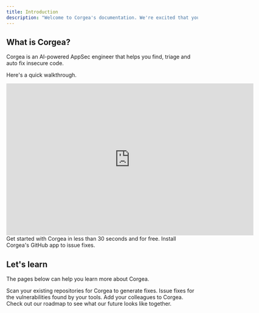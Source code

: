 ```yaml
---
title: Introduction
description: "Welcome to Corgea's documentation. We're excited that you're here, and we'd love to help you get started. "
---
```


## What is Corgea?

Corgea is an AI-powered AppSec engineer that helps you find, triage and auto fix insecure code. 

Here's a quick walkthrough. 

<Card>
  <iframe
    width="650"
    height="400"
    src="https://www.loom.com/embed/b5c9a21c9495465eb584a4baf4338167?sid=74f855ea-242f-46e5-8c33-7e5531a72a9e"
    title="YouTube video player"
    frameborder="0"
    allow="accelerometer; autoplay; clipboard-write; encrypted-media; gyroscope; picture-in-picture"
    allowFullScreen
  ></iframe>

</Card>



<CardGroup cols={2}>
  <Card
    title="Get Started"
    icon="Flag"
    href="https://docs.corgea.app/quickstart"
  >
    Get started with Corgea in less than 30 seconds and for free. 
  </Card>
  <Card
    title="Install Corgea"
    icon="github"
    href="/github"
  >
    Install Corgea's GitHub app to issue fixes.
  </Card>
</CardGroup>

## Let's learn

The pages below can help you learn more about Corgea.  

<CardGroup cols={2}>
  <Card
    title="Upload a Scan"
    icon="radar"
    href="scanning"
  >
    Scan your existing repositories for Corgea to generate fixes. 
  </Card>
  <Card
    title="Apply Fixes"
    icon="code"
    href="fixes"
  >
    Issue fixes for the vulnerabilities found by your tools. 
  </Card>
  <Card
    title="Manage users"
    icon="user"
    href="user_management"
  >
    Add your colleagues to Corgea.
  </Card>
  <Card
    title="See our future"
    icon="stars"
    href="roadmap"
  >
    Check out our roadmap to see what our future looks like together. 
  </Card>
</CardGroup>
